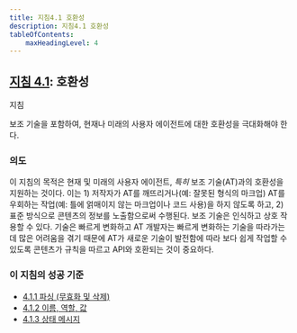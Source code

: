 ```yaml
---
title: 지침4.1 호환성
description: 지침4.1 호환성
tableOfContents:
    maxHeadingLevel: 4
---
```



## [지침 4.1](https://w3.org/TR/WCAG22#compatible): 호환성

지침

보조 기술을 포함하여, 현재나 미래의 사용자 에이전트에 대한 호환성을 극대화해야 한다.</dd>
</dl>

### 의도

이 지침의 목적은 현재 및 미래의 사용자 에이전트, *특히* 보조 기술(AT)과의 호환성을 지원하는 것이다. 이는 1) 저작자가 AT를 깨뜨리거나(예: 잘못된 형식의 마크업) AT를 우회하는 작업(예: 틀에 얽매이지 않는 마크업이나 코드 사용)을 하지 않도록 하고, 2) 표준 방식으로 콘텐츠의 정보를 노출함으로써 수행된다. 보조 기술은 인식하고 상호 작용할 수 있다. 기술은 빠르게 변화하고 AT 개발자는 빠르게 변화하는 기술을 따라가는 데 많은 어려움을 겪기 때문에 AT가 새로운 기술이 발전함에 따라 보다 쉽게 ​​작업할 수 있도록 콘텐츠가 규칙을 따르고 API와 호환되는 것이 중요하다.

### 이 지침의 성공 기준

*   [4.1.1 파싱 (무효화 및 삭제)](parsing)
*   [4.1.2 이름, 역할, 값](name-role-value)
*   [4.1.3 상태 메시지](status-messages)

